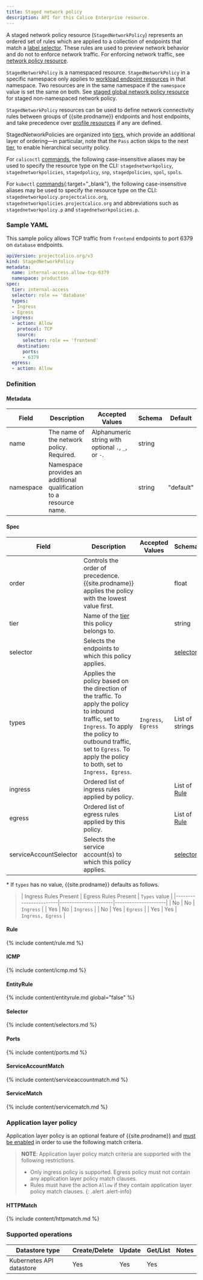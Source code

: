 ```yaml
---
title: Staged network policy
description: API for this Calico Enterprise resource. 
---
```


A staged network policy resource (`StagedNetworkPolicy`) represents an ordered set of rules which are applied
to a collection of endpoints that match a [label selector](#selector). These rules are used to preview network behavior and do
not to enforce network traffic. For enforcing network traffic, see [network policy resource]({{site.baseurl}}/reference/resources/networkpolicy).

`StagedNetworkPolicy` is a namespaced resource. `StagedNetworkPolicy` in a specific namespace
only applies to [workload endpoint resources]({{site.baseurl}}/reference/resources/workloadendpoint)
in that namespace. Two resources are in the same namespace if the `namespace`
value is set the same on both.
See [staged global network policy resource]({{site.baseurl}}/reference/resources/stagedglobalnetworkpolicy) for staged non-namespaced network policy.

`StagedNetworkPolicy` resources can be used to define network connectivity rules between groups of {{site.prodname}} endpoints and host endpoints, and
take precedence over [profile resources]({{site.baseurl}}/reference/resources/profile) if any are defined.

StagedNetworkPolicies are organized into [tiers]({{site.baseurl}}/reference/resources/tier), which provide an additional layer of ordering—in particular, note that the `Pass` action skips to the
next [tier]({{site.baseurl}}/reference/resources/tier), to enable hierarchical security policy.

For `calicoctl` [commands]({{site.baseurl}}/reference/calicoctl/), the following case-insensitive aliases
may be used to specify the resource type on the CLI:
`stagednetworkpolicy`, `stagednetworkpolicies`, `stagedpolicy`, `snp`, `stagedpolicies`, `spol`, `spols`.

For `kubectl` [commands](https://kubernetes.io/docs/reference/kubectl/overview/){:target="_blank"}, the following case-insensitive aliases
may be used to specify the resource type on the CLI:
`stagednetworkpolicy.projectcalico.org`, `stagednetworkpolicies.projectcalico.org` and abbreviations such as
`stagednetworkpolicy.p` and `stagednetworkpolicies.p`.

### Sample YAML

This sample policy allows TCP traffic from `frontend` endpoints to port 6379 on
`database` endpoints.

```yaml
apiVersion: projectcalico.org/v3
kind: StagedNetworkPolicy
metadata:
  name: internal-access.allow-tcp-6379
  namespace: production
spec:
  tier: internal-access
  selector: role == 'database'
  types:
  - Ingress
  - Egress
  ingress:
  - action: Allow
    protocol: TCP
    source:
      selector: role == 'frontend'
    destination:
      ports:
      - 6379
  egress:
  - action: Allow
```

### Definition

#### Metadata

| Field     | Description                                                        | Accepted Values                                     | Schema | Default   |
|-----------|--------------------------------------------------------------------|-----------------------------------------------------|--------|-----------|
| name      | The name of the network policy. Required.                          | Alphanumeric string with optional `.`, `_`, or `-`. | string |           |
| namespace | Namespace provides an additional qualification to a resource name. |                                                     | string | "default" |


#### Spec

| Field    | Description                                                                                         | Accepted Values | Schema                | Default |
|----------|-----------------------------------------------------------------------------------------------------|-----------------|-----------------------|---------|
| order    | Controls the order of precedence. {{site.prodname}} applies the policy with the lowest value first. |                 | float                 |         |
| tier     | Name of the [tier]({{site.baseurl}}/reference/resources/tier) this policy belongs to.                                                   |                 | string                 |  `default` |
| selector | Selects the endpoints to which this policy applies.                                                 |                 | [selector](#selector) | all()   |
| types    | Applies the policy based on the direction of the traffic. To apply the policy to inbound traffic, set to `Ingress`. To apply the policy to outbound traffic, set to `Egress`. To apply the policy to both, set to `Ingress, Egress`. | `Ingress`, `Egress` | List of strings | Depends on presence of ingress/egress rules\* |
| ingress  | Ordered list of ingress rules applied by policy.                                                    |                 | List of [Rule](#rule) |         |
| egress   | Ordered list of egress rules applied by this policy.                                                |                 | List of [Rule](#rule) |         |
 serviceAccountSelector | Selects the service account(s) to which this policy applies.                           |                 | [selector](#selector)  | all()   |

\* If `types` has no value, {{site.prodname}} defaults as follows.

>| Ingress Rules Present | Egress Rules Present | `Types` value       |
 |-----------------------|----------------------|---------------------|
 | No                    | No                   | `Ingress`           |
 | Yes                   | No                   | `Ingress`           |
 | No                    | Yes                  | `Egress`            |
 | Yes                   | Yes                  | `Ingress, Egress`   |


#### Rule

{% include content/rule.md %}

#### ICMP

{% include content/icmp.md %}

#### EntityRule

{% include content/entityrule.md global="false" %}

#### Selector

{% include content/selectors.md %}

#### Ports

{% include content/ports.md %}

#### ServiceAccountMatch

{% include content/serviceaccountmatch.md %}

#### ServiceMatch

{% include content/servicematch.md %}

### Application layer policy

Application layer policy is an optional feature of {{site.prodname}} and
[must be enabled]({{site.baseurl}}/security/app-layer-policy)
in order to use the following match criteria.

> **NOTE**: Application layer policy match criteria are supported with the following restrictions.
>  * Only ingress policy is supported. Egress policy must not contain any application layer policy match clauses.
>  * Rules must have the action `Allow` if they contain application layer policy match clauses.
{: .alert .alert-info}

#### HTTPMatch

{% include content/httpmatch.md %}

### Supported operations

| Datastore type           | Create/Delete | Update | Get/List | Notes
|--------------------------|---------------|--------|----------|------
| Kubernetes API datastore | Yes           | Yes    | Yes      |
